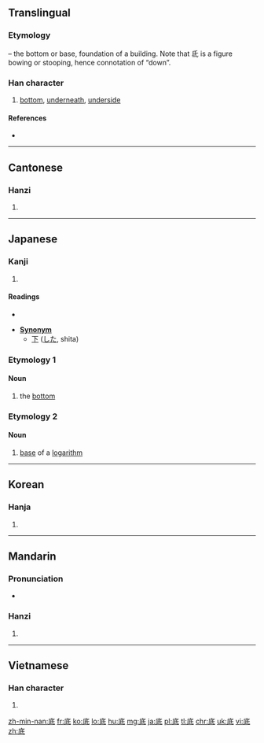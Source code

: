 {{also|厎}}
==Translingual==
{{stroke order|strokes=8}}

===Etymology===
{{Han compound|广|t1=building|氐|ls=psc|c1=s|c2=p}} – the bottom or base, foundation of a building. Note that 氐 is a figure bowing or stooping, hence connotation of “down”.

===Han character===
{{Han char|rn=53|rad=广|as=05|sn=8|four=0024<sub>2</sub>|canj=戈竹心一 (IHPM), 戈竹女戈 (IHVI)|ids=⿸[[广]][[氐]]}}

# [[bottom]], [[underneath]], [[underside]]

====References====
* {{Han ref|kx=0344.060|dkj=09262|dj=0653.280|hdz=20878.040|uh=5E95|ud=24213|bh=A9B3|bd=43443}}

----

==Cantonese==

===Hanzi===
{{yue-hanzi|jyut=[[dai2]]|y=dai2}}

# {{defn|lang=yue|sort=广05}}

----

==Japanese==

===Kanji===
{{ja-kanji|grade=4|rs=广05}}

# {{defn|lang=ja|sort=广05}}

====Readings====
* {{ja-readings
|on=[[てい]] (tei)
|kun=[[そこ]] (soko), [[なんぞ]] (nanzo)
|corekun=[[そこ]]}}

* '''[[Synonym]]'''
** [[下]] ([[した]], shita)

===Etymology 1===

====Noun====
{{ja-noun|そこ}}

# the [[bottom]]

===Etymology 2===

====Noun====
{{ja-noun|てい}}

# [[base]] of a [[logarithm]]

----

==Korean==

===Hanja===
{{ko-hanja|hangeul=[[저]], [[지]]|rv=jeo, ji|mr=chŏ, chi}}

# {{defn|lang=ko|sort=广05}}

----

==Mandarin==

===Pronunciation===
* {{audio|Zh-di.ogg|Audio|lang=cmn}}

===Hanzi===
{{cmn-hanzi|pin=[[dǐ]] ([[di3]]), [[de]] ([[de5]])|wg=ti<sup>3</sup>, te<sup>5</sup>}}

# {{defn|lang=cmn|sort=广05}}

----

==Vietnamese==

===Han character===
{{vi-hantu|[[để]], [[đáy]], [[đé]], [[đẽ]], [[đây]]|rs=广05}}

# {{defn|lang=vi|sort=广05}}

[[zh-min-nan:底]]
[[fr:底]]
[[ko:底]]
[[lo:底]]
[[hu:底]]
[[mg:底]]
[[ja:底]]
[[pl:底]]
[[tl:底]]
[[chr:底]]
[[uk:底]]
[[vi:底]]
[[zh:底]]